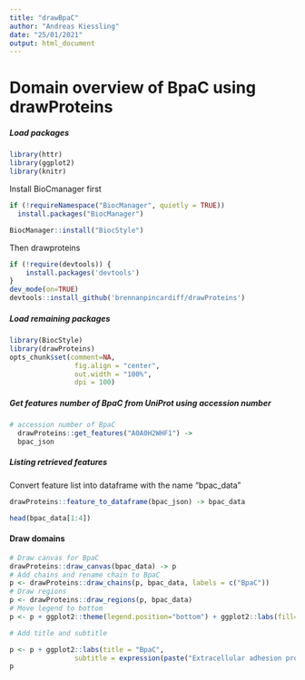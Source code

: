 ```yaml
---
title: "drawBpaC"
author: "Andreas Kiessling"
date: "25/01/2021"
output: html_document
---
```


# Domain overview of BpaC using drawProteins

##### Load packages

```r
library(httr)
library(ggplot2)
library(knitr)
```

Install BioCmanager first

```r
if (!requireNamespace("BiocManager", quietly = TRUE))
  install.packages("BiocManager")

BiocManager::install("BiocStyle")
```

Then drawproteins

```r
if (!require(devtools)) {
    install.packages('devtools')
}
dev_mode(on=TRUE)
devtools::install_github('brennanpincardiff/drawProteins')
```

##### Load remaining packages

```r
library(BiocStyle)
library(drawProteins)
opts_chunk$set(comment=NA,
                fig.align = "center",
                out.width = "100%",
                dpi = 100)
```

##### Get features number of BpaC from UniProt using accession number

```r
# accession number of BpaC
  drawProteins::get_features("A0A0H2WHF1") ->
  bpac_json
```

##### Listing retrieved features

Convert feature list into dataframe with the name "bpac_data"

```r
drawProteins::feature_to_dataframe(bpac_json) -> bpac_data

head(bpac_data[1:4])
```

#### Draw domains

```r
# Draw canvas for BpaC
drawProteins::draw_canvas(bpac_data) -> p
# Add chains and rename chain to BpaC
p <- drawProteins::draw_chains(p, bpac_data, labels = c("BpaC"))
# Draw regions
p <- drawProteins::draw_regions(p, bpac_data)
# Move legend to bottom
p <- p + ggplot2::theme(legend.position="bottom") + ggplot2::labs(fill="")

# Add title and subtitle

p <- p + ggplot2::labs(title = "BpaC",
                subtitle = expression(paste("Extracellular adhesion protein from ",italic("B. pseudomallei"))))
p
```

